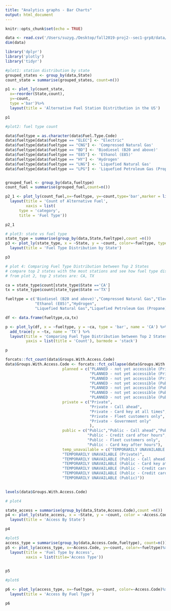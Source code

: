 ```yaml
---
title: "Analytics graphs - Bar Charts"
output: html_document
---
```



```r
knitr::opts_chunk$set(echo = TRUE)
```


```r
data <- read.csv('/Users/suzyg./Desktop/fall2019-proj2--sec1-grp8/data/fuel station data/alt_fuel_stations .csv')
dim(data)
```


```r
library('dplyr')
library('plotly')
library('tidyr')
```


```r
#plot1: station distribution by state
grouped_states <- group_by(data,State)
count_state = summarise(grouped_states, count=n())

p1 <- plot_ly(count_state,
  x=~reorder(State,count),
  y=~count,
  type ='bar')%>%
  layout(title = 'Alternative Fuel Station Distritbution in the US')

p1
```


```r
#plot2: fuel type count

data$fueltype = as.character(data$Fuel.Type.Code)
data$fueltype[data$fueltype == "ELEC"] <- "Electric"
data$fueltype[data$fueltype == "CNG"] <- 'Compressed Natural Gas'
data$fueltype[data$fueltype == "BD"] <- 'Biodiesel (B20 and above)'
data$fueltype[data$fueltype == "E85"] <- 'Ethanol (E85)'
data$fueltype[data$fueltype == "HY"] <- 'Hydrogen'
data$fueltype[data$fueltype == "LNG"] <- 'Liquefied Natural Gas'
data$fueltype[data$fueltype == "LPG"] <- 'Liquefied Petroleum Gas (Propane)'


grouped_fuel <- group_by(data,fueltype)
count_fuel = summarise(grouped_fuel,count=n())

p2_1 <- plot_ly(count_fuel,x=~fueltype, y=~count,type='bar',marker = list(color = c('rgba(204,204,204,1)','rgba(204,204,204,1)','rgba(222,45,38,0.8)',                                                                'rgba(204,204,204,1)','rgba(204,204,204,1)',                                                                        'rgba(204,204,204,1)','rgba(204,204,204,1)')))%>%
  layout(title = 'Count of Alternative Fuel',
         xaxis = list(
      type = 'category',
      title = 'Fuel Type'))

p2_1
```




```r
# plot3: state vs fuel type
state_type = summarise(group_by(data,State,fueltype),count =n())
p3 <- plot_ly(state_type, x = ~State, y = ~count, color=~fueltype, type = 'bar')%>%
  layout(title = 'Fuel Type Distribution by State')

p3
```

```r
# plot 4: Comparing Fuel Type Distribution between Top 2 States
# compare top 2 states with the most stations and see how fuel type distributed in two states
# from plot 2, top 2 states are: CA, TX

ca = state_type$count[state_type$State =='CA']
tx = state_type$count[state_type$State =='TX']

fueltype = c('Biodiesel (B20 and above)',"Compressed Natural Gas","Electric",
             "Ethanol (E85)","Hydrogen",
             "Liquefied Natural Gas","Liquefied Petroleum Gas (Propane)")

df <- data.frame(fueltype,ca,tx)

p <- plot_ly(df, x = ~fueltype, y = ~ca, type = 'bar', name = 'CA') %>%
  add_trace(y = ~tx, name = 'TX') %>%
  layout(title = 'Comparing Fuel Type Distribution between Top 2 States',
         yaxis = list(title = 'Count'), barmode = 'stack')

p
```




```r

forcats::fct_count(data$Groups.With.Access.Code)
data$Groups.With.Access.Code <- forcats::fct_collapse(data$Groups.With.Access.Code,
                         planned = c("PLANNED - not yet accessible (Private - Fleet customers only)",
                                     "PLANNED - not yet accessible (Private - Government only)",
                                     "PLANNED - not yet accessible (Private)",
                                     "PLANNED - not yet accessible (Public - Call ahead)",
                                     "PLANNED - not yet accessible (Public - Card key at all times)",
                                     "PLANNED - not yet accessible (Public - Credit card at all times)",
                                     "PLANNED - not yet accessible (Public)"),
                         private = c("Private",
                                     "Private - Call ahead",
                                     "Private - Card key at all times",
                                     "Private - Fleet customers only",
                                     "Private - Government only" 
                                     ),
                         public = c("Public","Public - Call ahead","Public - Card key at all times",
                                    "Public - Credit card after hours","Public - Credit card at all times",
                                    "Public - Fleet customers only",
                                    "Public - Card key after hours"),
                         temp_unavailable = c("TEMPORARILY UNAVAILABLE (Private - Government only)",
                         "TEMPORARILY UNAVAILABLE (Private)",
                         "TEMPORARILY UNAVAILABLE (Public - Call ahead)",
                         "TEMPORARILY UNAVAILABLE (Public - Card key at all times)",
                         "TEMPORARILY UNAVAILABLE (Public - Credit card after hours)",
                         "TEMPORARILY UNAVAILABLE (Public - Credit card at all times)",
                         "TEMPORARILY UNAVAILABLE (Public)"))
                         

levels(data$Groups.With.Access.Code)
```


```r
# plot4

state_access = summarise(group_by(data,State,Access.Code),count =n())
p4 <- plot_ly(state_access, x = ~State, y = ~count, color = ~Access.Code,type = 'bar')%>%
  layout(title = 'Access By State')

p4
```



```r
#plot5
access_type = summarise(group_by(data,Access.Code,fueltype), count=n())
p5 <- plot_ly(access_type, x=~Access.Code, y=~count, color=~fueltype)%>%
  layout(title = 'Fuel Type by Access',
         xaxis = list(title='Access Type'))
  

p5

```


```r
#plot6

p6 <- plot_ly(access_type, x=~fueltype, y=~count, color=~Access.Code)%>%
  layout(title = 'Access By Fuel Type')

p6
```









